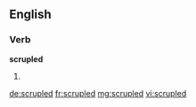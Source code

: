 ==English==

===Verb===
'''scrupled'''

# {{past of|scruple}}

[[de:scrupled]]
[[fr:scrupled]]
[[mg:scrupled]]
[[vi:scrupled]]